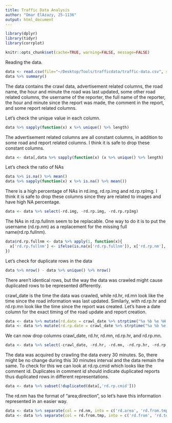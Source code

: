 ```yaml
---
title: Traffic Data Analysis
author: "Omar ElAzazy, 25-1136"
output: html_document
---
```


```r
library(dplyr)
library(tidyr)
library(corrplot)
```
```r
knitr::opts_chunk$set(cache=TRUE, warning=FALSE, message=FALSE)
```

Reading the data.

```r
data <- read.csv(file="~/Desktop/Tools/trafficdata/traffic-data.csv", sep=",")
data %>% summary()
```

The data contains the crawl data, advertisement related columns, the road name, the hour and minute the road was last updated, some other road related columns, the username of the reporter, the full name of the reporter, the hour and minute since the report was made, the comment in the report, and some report related columns.

Let's check the unique value in each column.

```r
data %>% sapply(function(x) x %>% unique() %>% length)
```

The advertisement related columns are all constant columns, in addition to some road and report related columns. I think it is safe to drop these constant columns.

```r
data <- data[,data %>% sapply(function(x) (x %>% unique() %>% length) != 1)]
```

Let's check the ratio of NAs

```r
data %>% is.na() %>% mean()
data %>% sapply(function(x) x %>% is.na() %>% mean())
```

There is a high percentage of NAs in rd.img, rd.rp.img and rd.rp.rpImg. I think it is safe to drop these columns since they are related to images and have high NA percentage.

```r
data <- data %>% select(-rd.img, -rd.rp.img, -rd.rp.rpImg)
```

The NAs in rd.rp.fullnm seem to be replacable. One way to do it is to put the username (rd.rp.nm) as a replacement for the missing full name(rd.rp.fullnm).

```r
data$rd.rp.fullnm <- data %>% apply(1, function(x){
  x['rd.rp.fullnm'] <- ifelse(is.na(x['rd.rp.fullnm']), x['rd.rp.nm'], x['rd.rp.fullnm'])
})
```

Let's check for duplicate rows in the data

```r
data %>% nrow() - data %>% unique() %>% nrow()
```

There aren't identical rows, but the way the data was crawled might cause duplicated rows to be represented differently.

crawl_date is the time the data was crawled, while rd.hr, rd.mn look like the time since the road information was last updated. Similarly, with rd.rp.hr and rd.rp.mn look like the time since the report was created. Let's have a date column for the exact timing of the road update and report creation.

```r
data <- data %>% mutate(rd.date = crawl_date %>% strptime("%a %b %e %H:%M:%S UTC %Y") %>% as.POSIXlt(origin="1970-01-01", tz = "UTC")  - rd.hr * 60 * 60 - rd.mn * 60 + 2 * 60 * 60)
data <- data %>% mutate(rd.rp.date = crawl_date %>% strptime("%a %b %e %H:%M:%S UTC %Y") %>% as.POSIXlt(origin="1970-01-01", tz = "UTC") - rd.rp.hr * 60 * 60 - rd.rp.mn * 60 + 2 * 60 * 60)
```

We can now drop columns crawl_date, rd.hr, rd.mn, rd.rp.hr, and rd.rp.mn.

```r
data <- data %>% select(-crawl_date, -rd.hr, -rd.mn, -rd.rp.hr, -rd.rp.mn)
```

The data was acquired by crawling the data every 30 minutes. So, there might be no change during this 30 minutes interval and the data remain the same. To check for this we can look at rd.rp.cmid which looks like the comment id. Duplicates in comment id should indicate duplicated reports thus duplicated rows in different representations.

```r
data <- data %>% subset(!duplicated(data[,'rd.rp.cmid']))
```

The rd.nm has the format of "area;direction", so let's have this information represented in an easier way.

```r
data <- data %>% separate(col = rd.nm, into = c('rd.area', 'rd.from.tmp'), sep=';')
data <- data %>% separate(col = rd.from.tmp, into = c('rd.from', 'rd.to'), sep='To')
```
